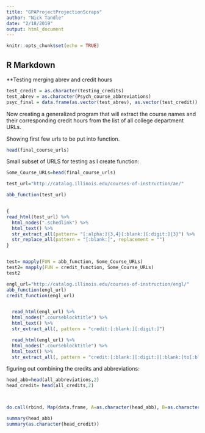 ```yaml
---
title: "GPAProjectProjectionScraps"
author: "Nick Tandle"
date: "2/18/2019"
output: html_document
---
```


```r
knitr::opts_chunk$set(echo = TRUE)
```

## R Markdown

**Testing merging abrev and credit hours
```r
test_credit = as.character(testing_credits)
test_abrev = as.character(Psych_course_abbreviations)
psyc_final = data.frame(as.vector(test_abrev), as.vector(test_credit))

```



Now creating a generalized program that will extract the course names and their corresponding credit hours from the list of all college department URLs.

Showing first few urls to be put into function.
```r
head(final_course_urls)

```

Small subset of URLS for testing as I create function:
```r
Some_Course_URLs=head(final_course_urls)

```


```r
test_url="http://catalog.illinois.edu/courses-of-instruction/ae/"

abb_function(test_url)


{
read_html(test_url) %>%
  html_nodes(".schedlink") %>%
  html_text() %>%
  str_extract_all(pattern= "[:alpha:]{3,4}[:blank:][:digit:]{3}") %>%
  str_replace_all(pattern = "[:blank:]", replacement = "")
}


test= mapply(FUN = abb_function, Some_Course_URLs)
test2= mapply(FUN = credit_function, Some_Course_URLs)
test2

engl_url="http://catalog.illinois.edu/courses-of-instruction/engl/"
abb_function(engl_url)
credit_function(engl_url)


  read_html(engl_url) %>%
  html_nodes(".courseblocktitle") %>%
  html_text() %>%
  str_extract_all(, pattern = "credit:[:blank:][:digit:]")
```


```r
  read_html(engl_url) %>%
  html_nodes(".courseblocktitle") %>%
  html_text() %>%
  str_extract_all(, pattern = "credit:[:blank:][:digit:][:blank:]to[:blank:][:digit:]|credit:[:blank:][:digit:]")
```



figuring out combining the credits and abbreviations:
```r
head_abb=head(all_abbreviations,2)
head_credit= head(all_credits,2)



do.call(rbind, Map(data.frame, A=as.character(head_abb), B=as.character(head_credit)))

summary(head_abb)
summary(as.character(head_credit))
```















